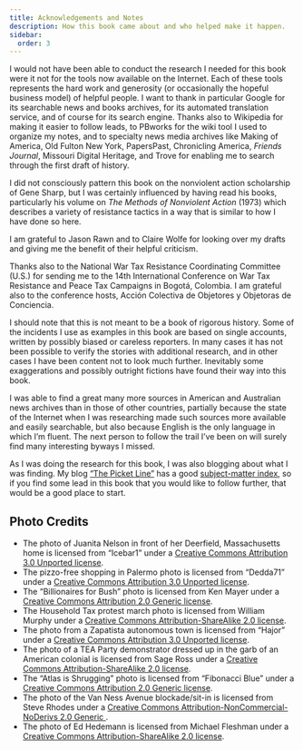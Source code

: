 ```yaml
---
title: Acknowledgements and Notes
description: How this book came about and who helped make it happen.
sidebar:
  order: 3
---
```


I would not have been able to conduct the research I needed for this book were it not for the tools now available on the Internet.
Each of these tools represents the hard work and generosity (or occasionally the hopeful business model) of helpful people.
I want to thank in particular Google for its searchable news and books archives, for its automated translation service, and of course for its search engine.
Thanks also to Wikipedia for making it easier to follow leads, to PBworks for the wiki tool I used to organize my notes, and to specialty news media archives like Making of America, Old Fulton New York, PapersPast, Chronicling America, <i>Friends Journal</i>, Missouri Digital Heritage, and Trove for enabling me to search through the first draft of history.

I did not consciously pattern this book on the nonviolent action scholarship of Gene Sharp, but I was certainly influenced by having read his books, particularly his volume on <i>The Methods of Nonviolent Action</i> (1973) which describes a variety of resistance tactics in a way that is similar to how I have done so here.

I am grateful to Jason Rawn and to Claire Wolfe for looking over my drafts and giving me the benefit of their helpful criticism.

Thanks also to the National War Tax Resistance Coordinating Committee (U.S.) for sending me to the 14th International Conference on War Tax Resistance and Peace Tax Campaigns in Bogotá, Colombia.
I am grateful also to the conference hosts, Acción Colectiva de Objetores y Objetoras de Conciencia.

I should note that this is not meant to be a book of rigorous history.
Some of the incidents I use as examples in this book are based on single accounts, written by possibly biased or careless reporters.
In many cases it has not been possible to verify the stories with additional research, and in other cases I have been content not to look much further.
Inevitably some exaggerations and possibly outright fictions have found their way into this book.

I was able to find a great many more sources in American and Australian news archives than in those of other countries, partially because the state of the Internet when I was researching made such sources more available and easily searchable, but also because English is the only language in which I’m fluent.
The next person to follow the trail I’ve been on will surely find many interesting byways I missed.

As I was doing the research for this book, I was also blogging about what I was finding.
My blog [“The Picket Line”](https://sniggle.net/TPL) has a good [subject-matter index](https://sniggle.net/TPL/index5.php?entry=outline5), so if you find some lead in this book that you would like to follow further, that would be a good place to start.

## Photo Credits

* The photo of Juanita Nelson in front of her Deerfield, Massachusetts home is licensed from “Icebar1” under a [Creative Commons Attribution 3.0 Unported license](http://creativecommons.org/licenses/by/3.0).
* The pizzo-free shopping in Palermo photo is licensed from “Dedda71” under a [Creative Commons Attribution 3.0 Unported license](http://creativecommons.org/licenses/by/3.0).
* The “Billionaires for Bush” photo is licensed from Ken Mayer under a [Creative Commons Attribution 2.0 Generic license](http://creativecommons.org/licenses/by/2.0).
* The Household Tax protest march photo is licensed from William Murphy under a [Creative Commons Attribution-ShareAlike 2.0 license](http://creativecommons.org/licenses/by-sa/2.0).
* The photo from a Zapatista autonomous town is licensed from “Hajor” under a [Creative Commons Attribution 3.0 Unported license](http://creativecommons.org/licenses/by/3.0).
* The photo of a TEA Party demonstrator dressed up in the garb of an American colonial is licensed from Sage Ross under a [Creative Commons Attribution-ShareAlike 2.0 license](http://creativecommons.org/licenses/by-sa/2.0).
* The “Atlas is Shrugging” photo is licensed from “Fibonacci Blue” under a [Creative Commons Attribution 2.0 Generic license](http://creativecommons.org/licenses/by/2.0).
* The photo of the Van Ness Avenue blockade/sit-in is licensed from Steve Rhodes under a [Creative Commons Attribution-NonCommercial-NoDerivs 2.0 Generic ](https://creativecommons.org/licenses/by-nc-nd/2.0/).
* The photo of Ed Hedemann is licensed from Michael Fleshman under a [Creative Commons Attribution-ShareAlike 2.0 license](http://creativecommons.org/licenses/by-sa/2.0).
